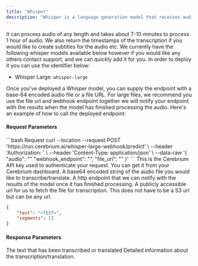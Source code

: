 ```yaml
---
title: "Whisper"
description: "Whisper is a language generation model that receives audio data and performs transcription and or translation, then outputs a text response."
---
```


It can process audio of any length and takes about 7-10 minutes to process 1 hour of audio. We also return the timestamps of the transcription if you would like to create subtitles for the audio etc.
We currently have the following whisper models available below however if you would like any others contact support, and we can quickly add it for you. In order to deploy it you can use the identifier below:

- Whisper Large: `whisper-large`

Once you've deployed a Whisper model, you can supply the endpoint with a base-64 encoded audio file or a file URL. For large files, we recommend you use the file url and webhook endpoint together we will notify your endpoint with the results when the model has finished processing the audio. Here's an example of how to call the deployed endpoint:

#### Request Parameters

<RequestExample>
```bash Request
  curl --location --request POST 'https://run.cerebrium.ai/whisper-large-webhook/predict' \
      --header 'Authorization: <API_KEY>' \
      --header 'Content-Type: application/json' \
      --data-raw '{
        "audio": "<BASE_64_STRING>"
        "webhook_endpoint": "<WEBHOOK_ENDPOINT>",
        "file_url": "<FILE_URL>"
        }'
```
</RequestExample>

<ParamField header="Authorization" type="string" required>
  This is the Cerebrium API key used to authenticate your request. You can get it from your Cerebrium dashboard.
</ParamField>
<ParamField body="audio" type="string" optional>
   A base64 encoded string of the audio file you would like to transcribe/translate.
</ParamField>
<ParamField body="webhook_endpoint" type="string" optional>
   A http endpoint that we can notify with the results of the model once it has finished processing.
</ParamField>
<ParamField body="file_url" type="string" required>
   A publicly accessible url for us to fetch the file for transcription. This does not have to be a S3 url but can be any url.
</ParamField>

<ResponseExample>

```json Response
{
    "text": "<TEXT>",
    "segments": []
}
```
</ResponseExample>

#### Response Parameters

<ResponseField name="text" type="string" required>
  The text that has been transcribed or translated
</ResponseField>
<ResponseField name="segments" type="string" required>
  Detailed information about the transcription/translation.
</ResponseField>
